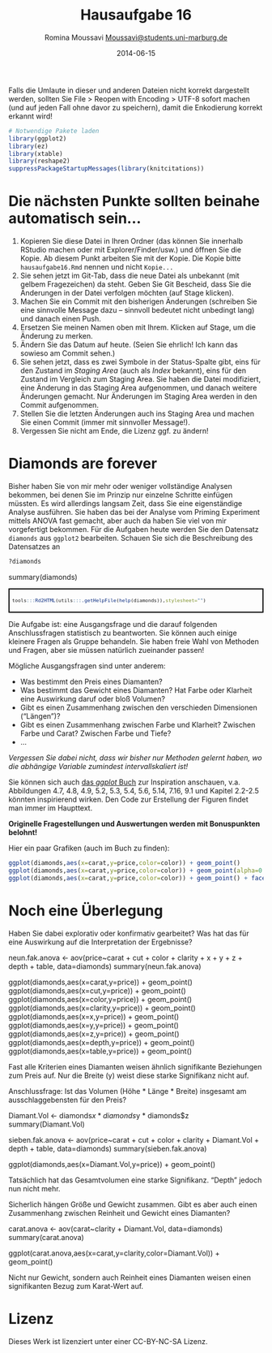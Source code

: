 % Hausaufgabe 16
% Romina Moussavi <Moussavi@students.uni-marburg.de>
% 2014-06-15

Falls die Umlaute in dieser und anderen Dateien nicht korrekt dargestellt werden, sollten Sie File > Reopen with Encoding > UTF-8 sofort machen (und auf jeden Fall ohne davor zu speichern), damit die Enkodierung korrekt erkannt wird! 

```r
# Notwendige Pakete laden
library(ggplot2)
library(ez)
library(xtable)
library(reshape2)
suppressPackageStartupMessages(library(knitcitations))
```

# Die nächsten Punkte sollten beinahe automatisch sein...
1. Kopieren Sie diese Datei in Ihren Ordner (das können Sie innerhalb RStudio machen oder mit Explorer/Finder/usw.) und öffnen Sie die Kopie. Ab diesem Punkt arbeiten Sie mit der Kopie. Die Kopie bitte `hausaufgabe16.Rmd` nennen und nicht `Kopie...`
2. Sie sehen jetzt im Git-Tab, dass die neue Datei als unbekannt (mit gelbem Fragezeichen) da steht. Geben Sie Git Bescheid, dass Sie die Änderungen in der Datei verfolgen möchten (auf Stage klicken).
3. Machen Sie ein Commit mit den bisherigen Änderungen (schreiben Sie eine sinnvolle Message dazu -- sinnvoll bedeutet nicht unbedingt lang) und danach einen Push.
4. Ersetzen Sie meinen Namen oben mit Ihrem. Klicken auf Stage, um die Änderung zu merken.
5. Ändern Sie das Datum auf heute. (Seien Sie ehrlich! Ich kann das sowieso am Commit sehen.)
6. Sie sehen jetzt, dass es zwei Symbole in der Status-Spalte gibt, eins für den Zustand im *Staging Area* (auch als *Index* bekannt), eins für den Zustand im Vergleich zum Staging Area. Sie haben die Datei modifiziert, eine Änderung in das Staging Area aufgenommen, und danach weitere Änderungen gemacht. Nur Änderungen im Staging Area werden in den Commit aufgenommen.
7. Stellen Sie die letzten Änderungen auch ins Staging Area und machen Sie einen Commit (immer mit sinnvoller Message!).
8. Vergessen Sie nicht am Ende, die Lizenz ggf. zu ändern!

# Diamonds are forever 
Bisher haben Sie von mir mehr oder weniger vollständige Analysen bekommen, bei denen Sie im Prinzip nur einzelne Schritte einfügen müssten. Es wird allerdings langsam Zeit, dass Sie eine eigenständige Analyse ausführen. Sie haben das bei der Analyse vom Priming Experiment mittels ANOVA fast gemacht, aber auch da haben Sie viel von mir vorgefertigt bekommen. Für die Aufgaben heute werden Sie den Datensatz `diamonds` aus `ggplot2` bearbeiten. Schauen Sie sich die Beschreibung des Datensatzes an

```r
?diamonds
```
summary(diamonds)

<div style="border: 2px solid black; padding: 5px; font-size: 80%;">
```r
tools:::Rd2HTML(utils:::.getHelpFile(help(diamonds)),stylesheet="")
```
</div>

Die Aufgabe ist: eine Ausgangsfrage und die darauf folgenden Anschlussfragen statistisch zu beantworten. Sie können auch einige kleinere Fragen als Gruppe behandeln. Sie haben freie Wahl von Methoden und Fragen, aber sie müssen natürlich zueinander passen!

Mögliche Ausgangsfragen sind unter anderem:

* Was bestimmt den Preis eines Diamanten?
* Was bestimmt das Gewicht eines Diamanten? Hat Farbe oder Klarheit eine Auswirkung daruf oder bloß Volumen?
* Gibt es einen Zusammenhang zwischen den verschieden Dimensionen ("Längen")? 
* Gibt es einen Zusammenhang zwischen Farbe und Klarheit? Zwischen Farbe und Carat? Zwischen Farbe und Tiefe?
* ...

*Vergessen Sie dabei nicht, dass wir bisher nur Methoden gelernt haben, wo die abhängige Variable zumindest intervallskaliert ist!*

Sie können sich auch [das *ggplot* Buch](http://dx.doi.org/10.1007/978-0-387-98141-3) zur Inspiration anschauen, v.a. Abbildungen 4.7, 4.8, 4.9, 5.2, 5.3, 5.4, 5.6, 5.14, 7.16, 9.1  und Kapitel 2.2-2.5 könnten inspirierend wirken. Den Code zur Erstellung der Figuren findet man immer im Haupttext.

**Originelle Fragestellungen und Auswertungen werden mit Bonuspunkten belohnt!** 

Hier ein paar Grafiken (auch im Buch zu finden):
```r
ggplot(diamonds,aes(x=carat,y=price,color=color)) + geom_point()
ggplot(diamonds,aes(x=carat,y=price,color=color)) + geom_point(alpha=0.3)
ggplot(diamonds,aes(x=carat,y=price,color=color)) + geom_point() + facet_wrap(~color)
```

# Noch eine Überlegung
Haben Sie dabei explorativ oder konfirmativ gearbeitet? Was hat das für eine Auswirkung auf die Interpretation der Ergebnisse?

neun.fak.anova <- aov(price~carat + cut + color + clarity + x + y + z + depth + table, data=diamonds)
summary(neun.fak.anova)

ggplot(diamonds,aes(x=carat,y=price)) + geom_point()
ggplot(diamonds,aes(x=cut,y=price)) + geom_point()
ggplot(diamonds,aes(x=color,y=price)) + geom_point()
ggplot(diamonds,aes(x=clarity,y=price)) + geom_point()
ggplot(diamonds,aes(x=x,y=price)) + geom_point()
ggplot(diamonds,aes(x=y,y=price)) + geom_point()
ggplot(diamonds,aes(x=z,y=price)) + geom_point()
ggplot(diamonds,aes(x=depth,y=price)) + geom_point()
ggplot(diamonds,aes(x=table,y=price)) + geom_point()

Fast alle Kriterien eines Diamanten weisen ähnlich signifikante Beziehungen zum Preis auf. Nur die Breite (y) weist diese starke Signifikanz nicht auf.

Anschlussfrage: Ist das Volumen (Höhe * Länge * Breite) insgesamt am ausschlaggebensten für den Preis?

Diamant.Vol <- diamonds$x * diamonds$y * diamonds$z
summary(Diamant.Vol)

sieben.fak.anova <- aov(price~carat + cut + color + clarity + Diamant.Vol + depth + table, data=diamonds)
summary(sieben.fak.anova)

ggplot(diamonds,aes(x=Diamant.Vol,y=price)) + geom_point()

Tatsächlich hat das Gesamtvolumen eine starke Signifikanz. "Depth" jedoch nun nicht mehr.

Sicherlich hängen Größe und Gewicht zusammen. Gibt es aber auch einen Zusammenhang zwischen Reinheit und Gewicht eines Diamanten?

carat.anova <- aov(carat~clarity + Diamant.Vol, data=diamonds)
summary(carat.anova)

ggplot(carat.anova,aes(x=carat,y=clarity,color=Diamant.Vol)) + geom_point()

Nicht nur Gewicht, sondern auch Reinheit eines Diamanten weisen einen signifikanten Bezug zum Karat-Wert auf.


# Lizenz
Dieses Werk ist lizenziert unter einer CC-BY-NC-SA Lizenz.
